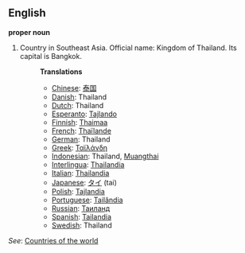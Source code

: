 ==English==

'''proper noun'''

# Country in Southeast Asia. Official name: Kingdom of Thailand. Its capital is Bangkok.
#:'''Translations'''
#:*[[Chinese]]: [[泰国]]
#:*[[Danish]]: Thailand
#:*[[Dutch]]: Thailand
#:*[[Esperanto]]: [[Tajlando]]
#:*[[Finnish]]: [[Thaimaa]]
#:*[[French]]: [[Thaïlande]]
#:*[[German]]: Thailand
#:*[[Greek]]: [[Ταϊλάνδη]]
#:*[[Indonesian]]: Thailand, [[Muangthai]]
#:*[[Interlingua]]: [[Thailandia]]
#:*[[Italian]]: [[Thailandia]]
#:*[[Japanese]]: [[タイ]] (tai)
#:*[[Polish]]: [[Tajlandia]]
#:*[[Portuguese]]: [[Tailândia]]
#:*[[Russian]]: [[Таиланд]]
#:*[[Spanish]]: [[Tailandia]]
#:*[[Swedish]]: Thailand

''See'': [[Countries of the world]]